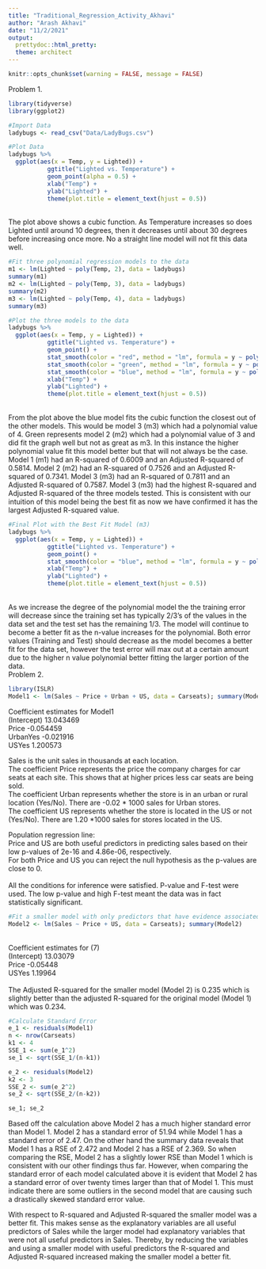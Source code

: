 ---
title: "Traditional_Regression_Activity_Akhavi"
author: "Arash Akhavi"
date: "11/2/2021"
output: 
  prettydoc::html_pretty:
  theme: architect
---

```{r setup, include=FALSE}
knitr::opts_chunk$set(warning = FALSE, message = FALSE) 
```

Problem 1.\
```{r}
library(tidyverse)
library(ggplot2)

#Import Data
ladybugs <- read_csv("Data/LadyBugs.csv")

#Plot Data
ladybugs %>% 
  ggplot(aes(x = Temp, y = Lighted)) + 
           ggtitle("Lighted vs. Temperature") +
           geom_point(alpha = 0.5) +
           xlab("Temp") + 
           ylab("Lighted") + 
           theme(plot.title = element_text(hjust = 0.5))
```
\
The plot above shows a cubic function. As Temperature increases so does Lighted until around 10 degrees, then it decreases until about 30 degrees before increasing once more. No a straight line model will not fit this data well.\

```{r}
#Fit three polynomial regression models to the data
m1 <- lm(Lighted ~ poly(Temp, 2), data = ladybugs)
summary(m1)
m2 <- lm(Lighted ~ poly(Temp, 3), data = ladybugs)
summary(m2)
m3 <- lm(Lighted ~ poly(Temp, 4), data = ladybugs)
summary(m3)

#Plot the three models to the data
ladybugs %>% 
  ggplot(aes(x = Temp, y = Lighted)) + 
           ggtitle("Lighted vs. Temperature") +
           geom_point() +
           stat_smooth(color = "red", method = "lm", formula = y ~ poly(x, 2), se = FALSE) +
           stat_smooth(color = "green", method = "lm", formula = y ~ poly(x, 3), se = FALSE) +
           stat_smooth(color = "blue", method = "lm", formula = y ~ poly(x, 4), se = FALSE) +
           xlab("Temp") + 
           ylab("Lighted") + 
           theme(plot.title = element_text(hjust = 0.5))
```
\
From the plot above the blue model fits the cubic function the closest out of the other models. This would be model 3 (m3) which had a polynomial value of 4. Green represents model 2 (m2) which had a polynomial value of 3 and did fit the graph well but not as great as m3. In this instance the higher polynomial value fit this model better but that will not always be the case.\
Model 1 (m1) had an R-squared of  0.6009 and an	Adjusted R-squared of  0.5814. Model 2 (m2) had an R-squared of  0.7526 and an Adjusted R-squared of  0.7341. Model 3 (m3) had an R-squared of 0.7811 and an Adjusted R-squared of 0.7587. Model 3 (m3) had the highest R-squared and Adjusted R-squared of the three models tested. This is consistent with our intuition of this model being the best fit as now we have confirmed it has the largest Adjusted R-squared value. 

```{r}
#Final Plot with the Best Fit Model (m3)
ladybugs %>% 
  ggplot(aes(x = Temp, y = Lighted)) + 
           ggtitle("Lighted vs. Temperature") +
           geom_point() +
           stat_smooth(color = "blue", method = "lm", formula = y ~ poly(x, 4)) +
           xlab("Temp") + 
           ylab("Lighted") + 
           theme(plot.title = element_text(hjust = 0.5))
```
\
As we increase the degree of the polynomial model the the training error will decrease since the training set has typically 2/3's of the values in the data set and the test set has the remaining 1/3. The model will continue to become a better fit as the n-value increases for the polynomial. Both error values (Training and Test) should decrease as the model becomes a better fit for the data set, however the test error will max out at a certain amount due to the higher n value polynomial better fitting the larger portion of the data.\
Problem 2.\
```{r}
library(ISLR)
Model1 <- lm(Sales ~ Price + Urban + US, data = Carseats); summary(Model1)
```

Coefficient estimates for Model1\
(Intercept) 13.043469\
Price       -0.054459\
UrbanYes    -0.021916\
USYes        1.200573\

Sales is the unit sales in thousands at each location.\
The coefficient Price represents the price the company charges for car seats at each site. This shows that at higher prices less car seats are being sold.\
The coefficient Urban represents whether the store is in an urban or rural location (Yes/No). There are -0.02 * 1000 sales for Urban stores.\
The coefficient US represents whether the store is located in the US or not (Yes/No). There are 1.20 *1000 sales for stores located in the US.\



Population regression line:
\begin{equation}
Sales = \beta_0 + \beta_1 Price + \beta_2 Urban + \beta_3 US + \epsilon_i
\end{equation}
\
Price and US are both useful predictors in predicting sales based on their low p-values of 2e-16 and 4.86e-06, respectively.\
For both Price and US you can reject the null hypothesis as the p-values are close to 0.\
\
All the conditions for inference were satisfied. P-value and F-test were used. The low p-value and high F-test meant the data was in fact statistically significant.\

```{r}
#Fit a smaller model with only predictors that have evidence associated with the outcome
Model2 <- lm(Sales ~ Price + US, data = Carseats); summary(Model2)
```
\
Coefficient estimates for (7)\
(Intercept) 13.03079\
Price       -0.05448\
USYes        1.19964\
\
The Adjusted R-squared for the smaller model (Model 2) is 0.235 which is slightly better than the adjusted R-squared for the original model (Model 1) which was 0.234.\

```{r}
#Calculate Standard Error
e_1 <- residuals(Model1)
n <- nrow(Carseats)
k1 <- 4
SSE_1 <- sum(e_1^2)
se_1 <- sqrt(SSE_1/(n-k1))

e_2 <- residuals(Model2)
k2 <- 3
SSE_2 <- sum(e_2^2)
se_2 <- sqrt(SSE_2/(n-k2))

se_1; se_2
```
Based off the calculation above Model 2 has a much higher standard error than Model 1. Model 2 has a standard error of 51.94 while Model 1 has a standard error of 2.47. On the other hand the summary data reveals that Model 1 has a RSE of 2.472 and Model 2 has a RSE of 2.369. So when comparing the RSE, Model 2 has a slightly lower RSE than Model 1 which is consistent with our other findings thus far. However, when comparing the standard error of each model calculated above it is evident that Model 2 has a standard error of over twenty times larger than that of Model 1. This must indicate there are some outliers in the second model that are causing such a drastically skewed standard error value.\

With respect to R-squared and Adjusted R-squared the smaller model was a better fit. This makes sense as the explanatory variables are all useful predictors of Sales while the larger model had explanatory variables that were not all useful predictors in Sales. Thereby, by reducing the variables and using a smaller model with useful predictors the R-squared and Adjusted R-squared increased making the smaller model a better fit. 

